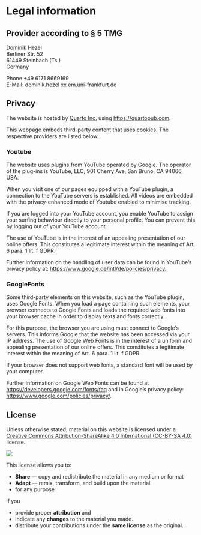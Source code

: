 # Legal information

## Provider according to § 5 TMG  

Dominik Hezel  
Berliner Str. 52  
61449 Steinbach (Ts.)  
Germany  

Phone +49 6171 8669169  
E-Mail: dominik.hezel xx em.uni-frankfurt.de

## Privacy

The website is hosted by [Quarto Inc.](https://quarto.org/) using [https://quartopub.com](https://quartopub.com).

This webpage embeds third-party content that uses cookies. The respective providers are listed below. 

### Youtube
The website uses plugins from YouTube operated by Google. The operator of the plug-ins is YouTube, LLC, 901 Cherry Ave, San Bruno, CA 94066, USA.

When you visit one of our pages equipped with a YouTube plugin, a connection to the YouTube servers is established. All videos are embedded with the privacy-enhanced mode of Youtube enabled to minimise tracking. 

If you are logged into your YouTube account, you enable YouTube to assign your surfing behaviour directly to your personal profile. You can prevent this by logging out of your YouTube account.

The use of YouTube is in the interest of an appealing presentation of our online offers. This constitutes a legitimate interest within the meaning of Art. 6 para. 1 lit. f GDPR. 

Further information on the handling of user data can be found in YouTube's privacy policy at: <https://www.google.de/intl/de/policies/privacy>.


### GoogleFonts
Some third-party elements on this website, such as the YouTube plugin, uses Google Fonts. When you load a page containing such elements, your browser connects to Google Fonts and loads the required web fonts into your browser cache in order to display texts and fonts correctly.

For this purpose, the browser you are using must connect to Google's servers. This informs Google that the website has been accessed via your IP address. The use of Google Web Fonts is in the interest of a uniform and appealing presentation of our online offers. This constitutes a legitimate interest within the meaning of Art. 6 para. 1 lit. f GDPR.

If your browser does not support web fonts, a standard font will be used by your computer.

Further information on Google Web Fonts can be found at <https://developers.google.com/fonts/faq> and in Google's privacy policy: <https://www.google.com/policies/privacy/>.

## License

::: {layout="[ 80 , 20 ]"}

::: {#column-text}
Unless otherwise stated, material on this website is licensed under a [Creative Commons Attribution-ShareAlike 4.0 International (CC-BY-SA 4.0)](https://creativecommons.org/licenses/by-sa/4.0/) license. 
::: 

::: {#column-image}
[![](http://mirrors.creativecommons.org/presskit/buttons/88x31/svg/by-sa.svg)](http://creativecommons.org/licenses/by-sa/4.0/)
:::

:::

This license allows you to:

* **Share** — copy and redistribute the material in any medium or format
* **Adapt** — remix, transform, and build upon the material
* for any purpose

if you 

* provide proper **attribution** and 
* indicate any **changes** to the material you made.
* distribute your contributions under the **same license** as the original. 